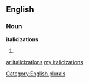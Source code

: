 ==English==

===Noun===
'''italicizations'''

# {{plural of|[[italicization]]}}

[[Category:English plurals]]

[[ar:italicizations]]
[[my:italicizations]]
